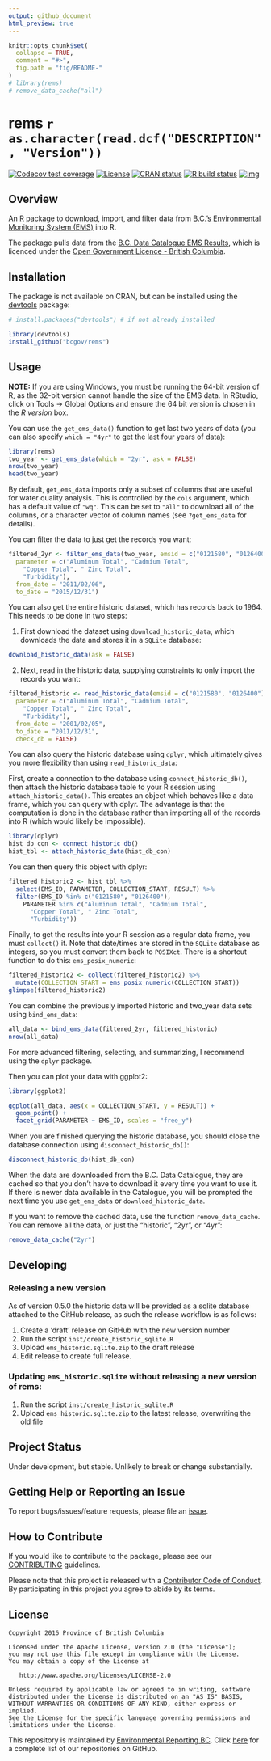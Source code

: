 ```yaml
---
output: github_document
html_preview: true
---
```


<!-- README.md is generated from README.Rmd. Please edit that file -->

```r
knitr::opts_chunk$set(
  collapse = TRUE,
  comment = "#>",
  fig.path = "fig/README-"
)
# library(rems)
# remove_data_cache("all")
```

# rems `r as.character(read.dcf("DESCRIPTION", "Version"))`

<!-- badges: start -->
[![Codecov test coverage](https://codecov.io/gh/bcgov/rems/branch/master/graph/badge.svg)](https://codecov.io/gh/bcgov/rems?branch=master)
[![License](https://img.shields.io/badge/License-Apache2.0-blue.svg)](https://opensource.org/licenses/Apache-2.0)
[![CRAN status](https://www.r-pkg.org/badges/version/rems)](https://cran.r-project.org/package=rems)
[![R build status](https://github.com/bcgov/rems/workflows/R-CMD-check/badge.svg)](https://github.com/bcgov/rems/actions)
[![img](https://img.shields.io/badge/Lifecycle-Maturing-007EC6)](https://github.com/bcgov/repomountie/blob/master/doc/lifecycle-badges.md)
<!-- badges: end -->

## Overview

An [R](https://www.r-project.org) package to download, import, and filter data from [B.C.'s Environmental Monitoring System (EMS)](http://www2.gov.bc.ca/gov/content?id=47D094EF8CF94B5A85F62F03D4956C0C) into R.

The package pulls data from the [B.C. Data Catalogue EMS Results](https://catalogue.data.gov.bc.ca/dataset/949f2233-9612-4b06-92a9-903e817da659), which is licenced under the [Open Government Licence - British Columbia](http://www2.gov.bc.ca/gov/content?id=A519A56BC2BF44E4A008B33FCF527F61).

## Installation

The package is not available on CRAN, but can be installed using
the [devtools](https://github.com/hadley/devtools) package:

```r
# install.packages("devtools") # if not already installed

library(devtools)
install_github("bcgov/rems")
```


## Usage

**NOTE:** If you are using Windows, you must be running the 64-bit version of R, as the 32-bit version cannot handle the size of the EMS data. In RStudio, click on Tools -> Global Options and ensure the 64 bit version is chosen in the *R version* box.

You can use the `get_ems_data()` function to get last two years of data (you can 
also specify `which = "4yr"` to get the last four years of data):

```r
library(rems)
two_year <- get_ems_data(which = "2yr", ask = FALSE)
nrow(two_year)
head(two_year)
```

By default, `get_ems_data` imports only a subset of columns that are useful for 
water quality analysis. This is controlled by the `cols` argument, which has a 
default value of `"wq"`. This can be set to `"all"` to download all of the columns, 
or a character vector of column names (see `?get_ems_data` for details).

You can filter the data to just get the records you want:

```r
filtered_2yr <- filter_ems_data(two_year, emsid = c("0121580", "0126400"),
  parameter = c("Aluminum Total", "Cadmium Total",
    "Copper Total", " Zinc Total",
    "Turbidity"),
  from_date = "2011/02/06",
  to_date = "2015/12/31")
```


You can also get the entire historic dataset, which has records back to 1964. This needs to be done in two steps: 

1. First download the dataset using `download_historic_data`, which downloads 
the data and stores it in a `SQLite` database:

```r
download_historic_data(ask = FALSE)
```

2. Next, read in the historic data, supplying constraints to only import the records you want:

```r
filtered_historic <- read_historic_data(emsid = c("0121580", "0126400"),
  parameter = c("Aluminum Total", "Cadmium Total",
    "Copper Total", " Zinc Total",
    "Turbidity"),
  from_date = "2001/02/05",
  to_date = "2011/12/31",
  check_db = FALSE)
```

You can also query the historic database using `dplyr`, which ultimately gives you more flexibility than using `read_historic_data`:

First, create a connection to the database using `connect_historic_db()`, then attach the historic database table to your R session using `attach_historic_data()`. This creates an object which behaves like a data frame, which you can query with dplyr.  The advantage is that the computation is done in the database rather than importing all of the records into R (which would likely be impossible).

```r
library(dplyr)
hist_db_con <- connect_historic_db()
hist_tbl <- attach_historic_data(hist_db_con)
```

You can then query this object with dplyr:

```r
filtered_historic2 <- hist_tbl %>%
  select(EMS_ID, PARAMETER, COLLECTION_START, RESULT) %>%
  filter(EMS_ID %in% c("0121580", "0126400"),
    PARAMETER %in% c("Aluminum Total", "Cadmium Total",
      "Copper Total", " Zinc Total",
      "Turbidity"))
```


Finally, to get the results into your R session as a regular data frame, you must `collect()` it. 
Note that date/times are stored in the `SQLite` database as integers, so you must convert them back to 
`POSIXct`. There is a shortcut function to do this: `ems_posix_numeric`:

```r
filtered_historic2 <- collect(filtered_historic2) %>%
  mutate(COLLECTION_START = ems_posix_numeric(COLLECTION_START))
glimpse(filtered_historic2)
```

You can combine the previously imported historic and two_year data sets using `bind_ems_data`:

```r
all_data <- bind_ems_data(filtered_2yr, filtered_historic)
nrow(all_data)
```

For more advanced filtering, selecting, and summarizing, I recommend using the `dplyr` package.

Then you can plot your data with ggplot2:

```r
library(ggplot2)

ggplot(all_data, aes(x = COLLECTION_START, y = RESULT)) +
  geom_point() +
  facet_grid(PARAMETER ~ EMS_ID, scales = "free_y")
```

When you are finished querying the historic database, you should close the 
database connection using `disconnect_historic_db()`:

```r
disconnect_historic_db(hist_db_con)
```

When the data are downloaded from the B.C. Data Catalogue, they are cached so that 
you don't have to download it every time you want to use it. If there is newer 
data available in the Catalogue, you will be prompted the next time you use 
`get_ems_data` or `download_historic_data`.

If you want to remove the cached data, use the function `remove_data_cache`. You 
can remove all the data, or just the "historic", "2yr", or "4yr":

```r
remove_data_cache("2yr")
```


## Developing

### Releasing a new version

As of version 0.5.0 the historic data will be provided as a sqlite database
attached to the GitHub release, as such the release workflow is as follows:

1. Create a 'draft' release on GitHub with the new version number
2. Run the script `inst/create_historic_sqlite.R` 
3. Upload `ems_historic.sqlite.zip` to the draft release
4. Edit release to create full release.

### Updating `ems_historic.sqlite` without releasing a new version of rems:

1. Run the script `inst/create_historic_sqlite.R` 
2. Upload `ems_historic.sqlite.zip` to the latest release, overwriting the old file


## Project Status

Under development, but stable. Unlikely to break or change substantially.

## Getting Help or Reporting an Issue

To report bugs/issues/feature requests, please file an 
[issue](https://github.com/bcgov/rems/issues).

## How to Contribute

If you would like to contribute to the package, please see our 
[CONTRIBUTING](CONTRIBUTING.md) guidelines.

Please note that this project is released with a [Contributor Code of Conduct](CODE_OF_CONDUCT.md). By participating in this project you agree to abide by its terms.

## License

    Copyright 2016 Province of British Columbia

    Licensed under the Apache License, Version 2.0 (the "License");
    you may not use this file except in compliance with the License.
    You may obtain a copy of the License at 

       http://www.apache.org/licenses/LICENSE-2.0

    Unless required by applicable law or agreed to in writing, software
    distributed under the License is distributed on an "AS IS" BASIS,
    WITHOUT WARRANTIES OR CONDITIONS OF ANY KIND, either express or implied.
    See the License for the specific language governing permissions and
    limitations under the License.
    
This repository is maintained by [Environmental Reporting BC](http://www2.gov.bc.ca/gov/content?id=FF80E0B985F245CEA62808414D78C41B). Click [here](https://github.com/bcgov/EnvReportBC-RepoList) for a complete list of our repositories on GitHub.
